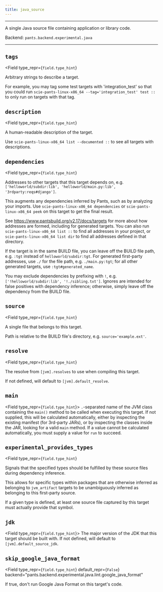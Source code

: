 ```yaml
---
title: java_source
---
```



---

A single Java source file containing application or library code.

Backend: <span className="color--primary">`pants.backend.experimental.java`</span>

---

<span className={styles.options}>

## `tags`

<Field
    type_repr={`field.type_hint`}
>
Arbitrary strings to describe a target.

For example, you may tag some test targets with &#x27;integration_test&#x27; so that you could run `scie-pants-linux-x86_64 --tag='integration_test' test ::` to only run on targets with that tag.

</Field>

## `description`

<Field
    type_repr={`field.type_hint`}
>
A human-readable description of the target.

Use `scie-pants-linux-x86_64 list --documented ::` to see all targets with descriptions.

</Field>

## `dependencies`

<Field
    type_repr={`field.type_hint`}
>
Addresses to other targets that this target depends on, e.g. `['helloworld/subdir:lib', 'helloworld/main.py:lib', '3rdparty:reqs#django']`.

This augments any dependencies inferred by Pants, such as by analyzing your imports. Use `scie-pants-linux-x86_64 dependencies` or `scie-pants-linux-x86_64 peek` on this target to get the final result.

See https://www.pantsbuild.org/v2.17/docs/targets for more about how addresses are formed, including for generated targets. You can also run `scie-pants-linux-x86_64 list ::` to find all addresses in your project, or `scie-pants-linux-x86_64 list dir` to find all addresses defined in that directory.

If the target is in the same BUILD file, you can leave off the BUILD file path, e.g. `:tgt` instead of `helloworld/subdir:tgt`. For generated first-party addresses, use `./` for the file path, e.g. `./main.py:tgt`; for all other generated targets, use `:tgt#generated_name`.

You may exclude dependencies by prefixing with `!`, e.g. `['!helloworld/subdir:lib', '!./sibling.txt']`. Ignores are intended for false positives with dependency inference; otherwise, simply leave off the dependency from the BUILD file.

</Field>

## `source`

<Field
    type_repr={`field.type_hint`}
>
A single file that belongs to this target.

Path is relative to the BUILD file&#x27;s directory, e.g. `source='example.ext'`.

</Field>

## `resolve`

<Field
    type_repr={`field.type_hint`}
>
The resolve from `[jvm].resolves` to use when compiling this target.

If not defined, will default to `[jvm].default_resolve`.

</Field>

## `main`

<Field type_repr={`field.type_hint`}>
  `.`-separated name of the JVM class containing the `main()` method to be
  called when executing this target. If not supplied, this will be calculated
  automatically, either by inspecting the existing manifest (for 3rd-party
  JARs), or by inspecting the classes inside the JAR, looking for a valid `main`
  method. If a value cannot be calculated automatically, you must supply a value
  for `run` to succeed.
</Field>

## `experimental_provides_types`

<Field
    type_repr={`field.type_hint`}
>
Signals that the specified types should be fulfilled by these source files during dependency inference.

This allows for specific types within packages that are otherwise inferred as belonging to `jvm_artifact` targets to be unambiguously inferred as belonging to this first-party source.

If a given type is defined, at least one source file captured by this target must actually provide that symbol.

</Field>

## `jdk`

<Field type_repr={`field.type_hint`}>
  The major version of the JDK that this target should be built with. If not
  defined, will default to `[jvm].default_source_jdk`.
</Field>

## `skip_google_java_format`

<Field
  type_repr={`field.type_hint`}
  default_repr={`False`}
  backend="pants.backend.experimental.java.lint.google_java_format"
>
  If true, don&#x27;t run Google Java Format on this target&#x27;s code.
</Field>

</span>

